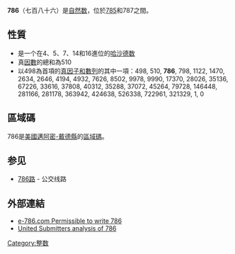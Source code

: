 {{noteTA|G1=Math}}
{{整數| other list = {{Numbers digits|digit=10}}}}
'''786'''（七百八十六）是[[自然数|自然数]]，位於[[700|785]]和787之間。

== 性質 ==
{{數字性質|use math=yes}}
* 是一个在4、5、7、14和16進位的[[哈沙德数|哈沙德数]]
* 真[[因數|因數]]的總和為510
* 以498為首項的[[真因子和數列|真因子和數列]]的其中一項：498, 510, '''786''', 798, 1122, 1470, 2634, 2646, 4194, 4932, 7626, 8502, 9978, 9990, 17370, 28026, 35136, 67226, 33616, 37808, 40312, 35288, 37072, 45264, 79728, 146448, 281166, 281178, 363942, 424638, 526338, 722961, 321329, 1, 0

== 區域碼 ==
786是[[美国|美國]][[邁阿密-戴德縣|邁阿密-戴德縣]]的[[电话号码分类计划|區域碼]]。

== 参见 ==
* [[786路|786路]] - 公交线路

== 外部連結 ==
* [http://www.e-786.com/4436/17601.html e-786.com Permissible to write 786]{{Wayback|url=http://www.e-786.com/4436/17601.html |date=20170204050042 }}
* [https://web.archive.org/web/20051102071409/http://www.submission.org/miracle/786.html United Submitters analysis of 786]
[[Category:整数|Category:整数]]